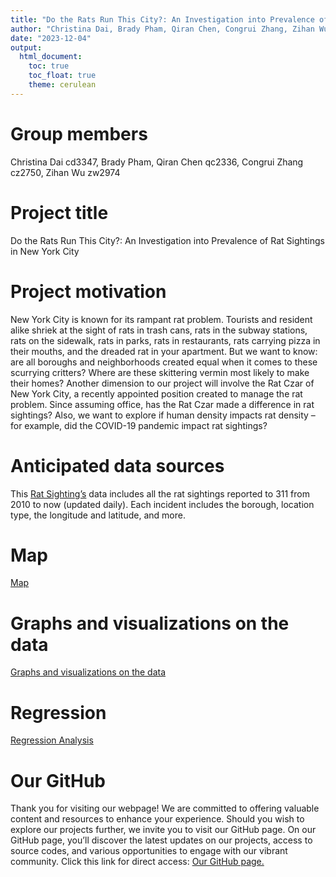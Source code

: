 ```yaml
---
title: "Do the Rats Run This City?: An Investigation into Prevalence of Rat Sightings in New York City"
author: "Christina Dai, Brady Pham, Qiran Chen, Congrui Zhang, Zihan Wu "
date: "2023-12-04"
output: 
  html_document:
    toc: true
    toc_float: true
    theme: cerulean
---
```


# Group members
Christina Dai cd3347, Brady Pham, Qiran Chen qc2336, Congrui Zhang cz2750, Zihan Wu zw2974

# Project title
Do the Rats Run This City?: An Investigation into Prevalence of Rat Sightings in New York City

# Project motivation
New York City is known for its rampant rat problem. Tourists and resident alike shriek at the sight of rats in trash cans, rats in the subway stations, rats on the sidewalk, rats in parks, rats in restaurants, rats carrying pizza in their mouths, and the dreaded rat in your apartment. But we want to know: are all boroughs and neighborhoods created equal when it comes to these scurrying critters? Where are these skittering vermin most likely to make their homes? Another dimension to our project will involve the Rat Czar of New York City, a recently appointed position created to manage the rat problem. Since assuming office, has the Rat Czar made a difference in rat sightings? Also, we want to explore if human density impacts rat density – for example, did the COVID-19 pandemic impact rat sightings?

# Anticipated data sources
This [Rat Sighting's](https://data.cityofnewyork.us/Social-Services/Rat-Sightings/3q43-55fe ) data includes all the rat sightings reported to 311 from 2010 to now (updated daily). Each incident includes the borough, location type, the longitude and latitude, and more.

# Map
[Map]()

# Graphs and visualizations on the data
[Graphs and visualizations on the data](finalproject_graphs.html)

# Regression

[Regression Analysis](regression_final.html)

# Our GitHub
Thank you for visiting our webpage! We are committed to offering valuable content and resources to enhance your experience. Should you wish to explore our projects further, we invite you to visit our GitHub page. On our GitHub page, you'll discover the latest updates on our projects, access to source codes, and various opportunities to engage with our vibrant community.
Click this link for direct access: [Our GitHub page.](https://github.com/cdai18/p8105_final_project.git)
